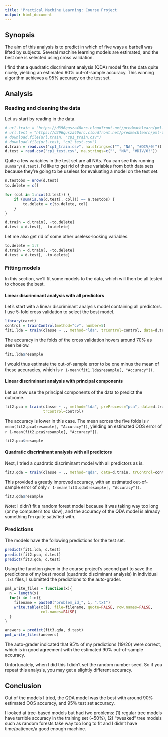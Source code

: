 ```yaml
---
title: 'Practical Machine Learning: Course Project'
output: html_document
---
```


## Synopsis

The aim of this analysis is to predict in which of five ways a barbell was lifted by subjects. Several machine learning models are estimated, and the best one is selected using cross validation.

I find that a quadratic discriminant analysis (QDA) model fits the data quite nicely, yielding an estimated 90% out-of-sample accuracy. This winning algorithm achieves a 95% accuracy on the test set.

## Analysis

### Reading and cleaning the data

Let us start by reading in the data.

```r
# url.train = "https://d396qusza40orc.cloudfront.net/predmachlearn/pml-training.csv"
# url.test = "https://d396qusza40orc.cloudfront.net/predmachlearn/pml-testing.csv"
# download.file(url.train, "cp1_train.csv")
# download.file(url.test, "cp1_test.csv")
d.train = read.csv("cp1_train.csv", na.strings=c("", "NA", "#DIV/0!"))
d.test = read.csv("cp1_test.csv", na.strings=c("", "NA", "#DIV/0!"))
```

Quite a few variables in the test set are all NAs. You can see this running `summary(d.test)`. I'd like to get rid of these variables from both data sets because they're going to be useless for evaluating a model on the test set.

```r
n.testobs = nrow(d.test)
to.delete = c()

for (col in 1:ncol(d.test)) {
    if (sum(is.na(d.test[, col])) == n.testobs) {
        to.delete = c(to.delete, col)
    }
}

d.train = d.train[, -to.delete]
d.test = d.test[, -to.delete]
```

Let me also get rid of some other useless-looking variables.

```r
to.delete = 1:7
d.train = d.train[, -to.delete]
d.test = d.test[, -to.delete]
```

### Fitting models

In this section, we'll fit some models to the data, which will then be all tested to choose the best.

#### Linear discriminant analysis with all predictors

Let's start with a linear discriminant analysis model containing all predictors. I use 5-fold cross validation to select the best model.

```r
library(caret)
control = trainControl(method="cv", number=5)
fit1.lda = train(classe ~ ., method="lda", trControl=control, data=d.train)
```

The accuracy in the folds of the cross validation hovers around 70% as seen below.

```r
fit1.lda$resample
```

I would thus estimate the out-of-sample error to be one minus the mean of these accuracies, which is `r 1-mean(fit1.lda$resample[, "Accuracy"])`.

#### Linear discriminant analysis with principal components

Let us now use the principal components of the data to predict the outcome.

```r
fit2.pca = train(classe ~ ., method="lda", preProcess="pca", data=d.train,
                 trControl=control)
```

The accuracy is lower in this case. The mean across the five folds is `r mean(fit2.pca$resample[, "Accuracy"])`, yielding an estimated OOS error of `r 1-mean(fit2.pca$resample[, "Accuracy"])`.

```r
fit2.pca$resample
```

#### Quadratic discriminant analysis with all predictors

Next, I tried a quadratic discriminant model with all predictors as is.

```r
fit3.qda = train(classe ~ ., method="qda", data=d.train, trControl=control)
```

This provided a greatly improved accuracy, with an estimated out-of-sample error of only `r 1-mean(fit3.qda$resample[, "Accuracy"])`.

```r
fit3.qda$resample
```

*Note*: I didn't fit a random forest model because it was taking way too long (or my computer's too slow), and the accuracy of the QDA model is already something I'm quite satisfied with.

### Predictions

The models have the following predictions for the test set.

```r
predict(fit1.lda, d.test)
predict(fit2.pca, d.test)
predict(fit3.qda, d.test)
```

Using the function given in the course project's second part to save the predictions of my best model (quadratic disciminant analysis) in individual `.txt` files, I submitted the predictions to the auto-grader.

```r
pml_write_files = function(x){
  n = length(x)
  for(i in 1:n){
    filename = paste0("problem_id_", i, ".txt")
    write.table(x[i], file=filename, quote=FALSE, row.names=FALSE,
                col.names=FALSE)
  }
}

answers = predict(fit3.qda, d.test)
pml_write_files(answers)
```

The auto-grader indicated that 95% of my predictions (19/20) were correct, which is in good agreement with the estimated 90% out-of-sample accuracy.

Unfortunately, when I did this I didn't set the random number seed. So if you repeat this analysis, you may get a slightly different accuracy.

## Conclusion

Out of the models I tried, the QDA model was the best with around 90% estimated OOS accuracy, and 95% test set accuracy.

I looked at tree-based models but had two problems: (1) regular tree models have terrible accuracy in the training set (~50%), (2) "tweaked" tree models such as random forests take way too long to fit and I didn't have time/patience/a good enough machine.
